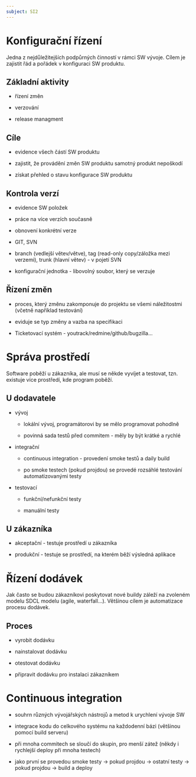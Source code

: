```yaml
---
subject: SI2
---
```


# Konfigurační řízení

Jedna z nejdůležitejších podpůrných činností v rámci SW vývoje. Cílem je
zajistit řád a pořádek v konfiguraci SW produktu.

## Základní aktivity

-   řízení změn

-   verzování

-   release managment

## Cíle

-   evidence všech částí SW produktu

-   zajistit, že provádění změn SW produktu samotný produkt nepoškodí

-   získat přehled o stavu konfigurace SW produktu

## Kontrola verzí

-   evidence SW položek

-   práce na více verzích současně

-   obnovení konkrétní verze

-   GIT, SVN

-   branch (vedlejší větev/větve), tag (read-only copy/záložka mezi
    verzemi), trunk (hlavní větev) - v pojetí SVN

-   konfigurační jednotka - libovolný soubor, který se verzuje

## Řízení změn

-   proces, který změnu zakomponuje do projektu se všemi náležitostmi
    (včetně například testování)

-   eviduje se typ změny a vazba na specifikaci

-   Ticketovací systém - youtrack/redmine/github/bugzilla...

# Správa prostředí

Software poběží u zákazníka, ale musí se někde vyvíjet a testovat, tzn.
existuje více prostředí, kde program poběží.

## U dodavatele

-   vývoj

    -   lokální vývoj, programátorovi by se mělo programovat pohodlně

    -   povinná sada testů před commitem - měly by být krátké a rychlé

-   integrační

    -   continuous integration - provedení smoke testů a daily build

    -   po smoke testech (pokud projdou) se provedé rozsáhlé testování
        automatizovanými testy

-   testovací

    -   funkční/nefunkční testy

    -   manuální testy

## U zákazníka

-   akceptační - testuje prostředí u zákazníka

-   produkční - testuje se prostředí, na kterém běží výsledná aplikace

# Řízení dodávek

Jak často se budou zákazníkovi poskytovat nové buildy záleží na zvoleném
modelu SDCL modelu (agile, waterfall...). Většinou cílem je automatizace
procesu dodávek.

## Proces

-   vyrobit dodávku

-   nainstalovat dodávku

-   otestovat dodávku

-   připravit dodávku pro instalaci zákazníkem

# Continuous integration

-   souhrn různých vývojářských nástrojů a metod k urychlení vývoje SW

-   integrace kodu do celkového systému na každodenní bázi (většinou
    pomocí build serveru)

-   při mnoha commitech se sloučí do skupin, pro menší zátež (někdy i
    rychlejší deploy při mnoha testech)

-   jako první se provedou smoke testy $\rightarrow$ pokud projdou
    $\rightarrow$ ostatní testy $\rightarrow$ pokud projdou
    $\rightarrow$ build a deploy
